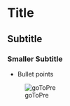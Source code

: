 # Title {.sec-weel1}

## Subtitle

### Smaller Subtitle

-   Bullet points

![goToPre](https://www.google.com/search?sca_esv=600752817&q=github&tbm=isch&source=lnms&sa=X&sqi=2&ved=2ahUKEwiopq3c3vODAxUs_rsIHV6DCdQQ0pQJegQICRAB&biw=1536&bih=695&dpr=1.25#imgrc=thYE3r73bm1jUM)